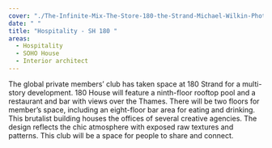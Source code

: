```yaml
---
cover: "./The-Infinite-Mix-The-Store-180-the-Strand-Michael-Wilkin-Photography-for-The-Vinyl-Factory-64-of-71.jpg"
date: " "
title: "Hospitality - SH 180 "
areas:
  - Hospitality
  - SOHO House
  - Interior architect
---
```


The global private members’ club has taken space at 180
Strand for a multi-story development.
180 House will feature a ninth-floor rooftop pool and a
restaurant and bar with views over the Thames. There will
be two floors for member’s space, including an eight-floor
bar area for eating and drinking.
This brutalist building houses the offices of several creative
agencies. The design reflects the chic atmosphere with exposed
raw textures and patterns. This club will be a space
for people to share and connect.
